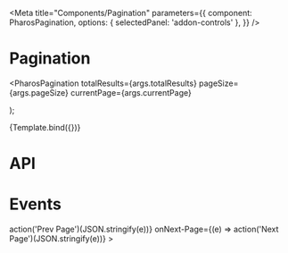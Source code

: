 


<Intro />

<Meta
  title="Components/Pagination"
  parameters={{
    component: PharosPagination,
    options: { selectedPanel: 'addon-controls' },
  }}
/>

# Pagination

  <PharosPagination
    totalResults={args.totalResults}
    pageSize={args.pageSize}
    currentPage={args.currentPage}
  ></PharosPagination>
);

<Canvas withToolbar>
  <Story
    name="Base"
    argTypes={{
      totalResults: { control: { type: 'number', min: 0 }, defaultValue: 1146 },
      pageSize: { control: { type: 'number', min: 1 }, defaultValue: 25 },
      currentPage: { control: { type: 'number', min: 1 }, defaultValue: 2 },
    }}
  >
    {Template.bind({})}
  </Story>
</Canvas>

# API

<ArgsTable of={PharosPagination} />

# Events

<Canvas withToolbar>
  <Story name="Events">
    <PharosPagination
      totalResults="1146"
      pageSize="25"
      currentPage="2"
      onPrev-Page={(e) => action('Prev Page')(JSON.stringify(e))}
      onNext-Page={(e) => action('Next Page')(JSON.stringify(e))}
    ></PharosPagination>
  </Story>
</Canvas>
